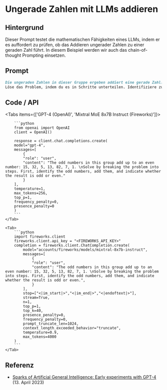 # Ungerade Zahlen mit LLMs addieren


## Hintergrund

Dieser Prompt testet die mathematischen Fähigkeiten eines LLMs, indem er es auffordert zu prüfen, ob das Addieren ungerader Zahlen zu einer geraden Zahl führt. In diesem Beispiel werden wir auch das chain-of-thought Prompting einsetzen.

## Prompt

```markdown
Die ungeraden Zahlen in dieser Gruppe ergeben addiert eine gerade Zahl: 15, 32, 5, 13, 82, 7, 1.
Löse das Problem, indem du es in Schritte unterteilen. Identifiziere zuerst die ungeraden Zahlen, addiere sie, und gebe an, ob das Ergebnis ungerade oder gerade ist.
```

## Code / API

<Tabs items={['GPT-4 (OpenAI)', 'Mixtral MoE 8x7B Instruct (Fireworks)']}>
    <Tab>
  
        ```python
        from openai import OpenAI
        client = OpenAI()

        response = client.chat.completions.create(
        model="gpt-4",
        messages=[
            {
            "role": "user",
            "content": "The odd numbers in this group add up to an even number: 15, 32, 5, 13, 82, 7, 1. \nSolve by breaking the problem into steps. First, identify the odd numbers, add them, and indicate whether the result is odd or even."
            }
        ],
        temperature=1,
        max_tokens=256,
        top_p=1,
        frequency_penalty=0,
        presence_penalty=0
        )
        ```
    </Tab>

    <Tab>
        ```python
        import fireworks.client
        fireworks.client.api_key = "<FIREWORKS_API_KEY>"
        completion = fireworks.client.ChatCompletion.create(
            model="accounts/fireworks/models/mixtral-8x7b-instruct",
            messages=[
                {
                "role": "user",
                "content": "The odd numbers in this group add up to an even number: 15, 32, 5, 13, 82, 7, 1. \nSolve by breaking the problem into steps. First, identify the odd numbers, add them, and indicate whether the result is odd or even.",
                }
            ],
            stop=["<|im_start|>","<|im_end|>","<|endoftext|>"],
            stream=True,
            n=1,
            top_p=1,
            top_k=40,
            presence_penalty=0,
            frequency_penalty=0,
            prompt_truncate_len=1024,
            context_length_exceeded_behavior="truncate",
            temperature=0.9,
            max_tokens=4000
        )
        ```
    </Tab>

</Tabs>

## Referenz

- [Sparks of Artificial General Intelligence: Early experiments with GPT-4](https://www.promptingguide.ai/introduction/examples#reasoning) (13. April 2023)
